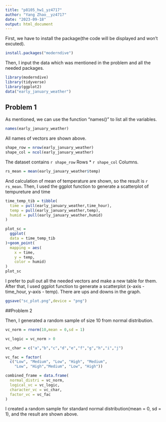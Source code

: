 ```yaml
---
title: "p8105_hw1_yz4717"
author: "Yang Zhao__yz4717"
date: "2023-09-18"
output: html_document
---
```


First, we have to install the package(the code will be displayed and won't excuted).

```r
install.packages("moderndive")
```

Then, I input the data which was mentioned in the problem and all the needed packages.

```r
library(moderndive)
library(tidyverse)
library(ggplot2)
data("early_january_weather")
```

## Problem 1

As mentioned, we can use the function "names()" to list all the variables.

```r
names(early_january_weather)
```
All names of vectors are shown above.

```r
shape_row = nrow(early_january_weather)
shape_col = ncol(early_january_weather)
```
The dataset contains `r shape_row` Rows * `r shape_col` Columns.
```r
rs_mean = mean(early_january_weather$temp)
```
And calculation of mean of temperature are shown, so the result is `r rs_mean`.
Then, I used the ggplot function to generate a scatterplot of tempureture and time

```r
time_temp_tib = tibble(
  time = pull(early_january_weather,time_hour),
  temp = pull(early_january_weather,temp),
  humid = pull(early_january_weather,humid)
)

plot_sc = 
  ggplot(
  data = time_temp_tib
)+geom_point(
  mapping = aes(
    x = time,
    y = temp,
    color = humid)
)
plot_sc
```
I prefer to pull out all the needed vectors and make a new table for them. After that, I used ggplot function to generate a scatterplot (x-axis - time_hour, y-axis - temp). There are ups and downs in the graph. 



```r
ggsave("sc_plot.png",device = "png")
```


##Problem 2

Then, I generated a random sample of size 10 from normal distribution.

```r
vc_norm = rnorm(10,mean = 0,sd = 1)

vc_logic = vc_norm > 0

vc_char = c("a","b","c","d","e","f","g","h","i","j")

vc_fac = factor(
  c("Low", "Medium", "Low", "High", "Medium",
    "Low", "High","Medium", "Low", "High"))

combined_frame = data.frame(
  normal_distri = vc_norm,
  logical_vc = vc_logic,
  character_vc = vc_char,
  factor_vc = vc_fac
)
```

I created a random sample for standard normal distribution(mean = 0, sd = 1), and the result are shown above.


